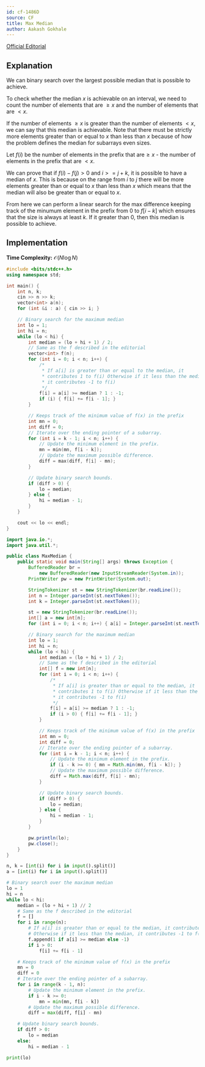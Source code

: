 ```yaml
---
id: cf-1486D
source: CF
title: Max Median
author: Aakash Gokhale
---
```


[Official Editorial](https://codeforces.com/blog/entry/87849)

## Explanation

We can binary search over the largest possible median that is possible to achieve.

To check whether the median $x$ is achievable on an interval, we need to count the number of elements that are $\ge x$ and the number of elements that are $< x$.

If the number of elements $\ge x$ is greater than the number of elements $< x$, we can say that this median is achievable.
Note that there must be strictly more elements greater than or equal to $x$ than less than $x$ because of how the problem defines the median for subarrays even sizes.

Let $f(i)$ be the number of elements in the prefix that are$\ge x$ - the number of elements in the prefix that are $< x$.

We can prove that if $f(i) - f(j) > 0$ and $i >= j + k$, it is possible to have a median of $x$.
This is because on the range from $i$ to $j$ there will be more elements greater than or equal to $x$ than less than $x$ which means that the median will also be greater than or equal to $x$.

From here we can perform a linear search for the max difference keeping track of the minumum element in the prefix from $0$ to $f[i - k]$ which ensures that the size is always at least $k$. If it greater than $0$, then this median is possible to achieve.

## Implementation

**Time Complexity:** $\mathcal{O}(N \log N)$

<LanguageSection>
<CPPSection>

```cpp
#include <bits/stdc++.h>
using namespace std;

int main() {
	int n, k;
	cin >> n >> k;
	vector<int> a(n);
	for (int &i : a) { cin >> i; }

	// Binary search for the maximum median
	int lo = 1;
	int hi = n;
	while (lo < hi) {
		int median = (lo + hi + 1) / 2;
		// Same as the f described in the editorial
		vector<int> f(n);
		for (int i = 0; i < n; i++) {
			/*
			 * If a[i] is greater than or equal to the median, it
			 * contributes 1 to f(i) Otherwise if it less than the median,
			 * it contributes -1 to f(i)
			 */
			f[i] = a[i] >= median ? 1 : -1;
			if (i) { f[i] += f[i - 1]; }
		}

		// Keeps track of the minimum value of f(x) in the prefix
		int mn = 0;
		int diff = 0;
		// Iterate over the ending pointer of a subarray.
		for (int i = k - 1; i < n; i++) {
			// Update the minimum element in the prefix.
			mn = min(mn, f[i - k]);
			// Update the maximum possible difference.
			diff = max(diff, f[i] - mn);
		}

		// Update binary search bounds.
		if (diff > 0) {
			lo = median;
		} else {
			hi = median - 1;
		}
	}

	cout << lo << endl;
}
```

</CPPSection>
<JavaSection>

```java
import java.io.*;
import java.util.*;

public class MaxMedian {
	public static void main(String[] args) throws Exception {
		BufferedReader br =
		    new BufferedReader(new InputStreamReader(System.in));
		PrintWriter pw = new PrintWriter(System.out);

		StringTokenizer st = new StringTokenizer(br.readLine());
		int n = Integer.parseInt(st.nextToken());
		int k = Integer.parseInt(st.nextToken());

		st = new StringTokenizer(br.readLine());
		int[] a = new int[n];
		for (int i = 0; i < n; i++) { a[i] = Integer.parseInt(st.nextToken()); }

		// Binary search for the maximum median
		int lo = 1;
		int hi = n;
		while (lo < hi) {
			int median = (lo + hi + 1) / 2;
			// Same as the f described in the editorial
			int[] f = new int[n];
			for (int i = 0; i < n; i++) {
				/*
				 * If a[i] is greater than or equal to the median, it
				 * contributes 1 to f(i) Otherwise if it less than the median,
				 * it contributes -1 to f(i)
				 */
				f[i] = a[i] >= median ? 1 : -1;
				if (i > 0) { f[i] += f[i - 1]; }
			}

			// Keeps track of the minimum value of f(x) in the prefix
			int mn = 0;
			int diff = 0;
			// Iterate over the ending pointer of a subarray.
			for (int i = k - 1; i < n; i++) {
				// Update the minimum element in the prefix.
				if (i - k >= 0) { mn = Math.min(mn, f[i - k]); }
				// Update the maximum possible difference.
				diff = Math.max(diff, f[i] - mn);
			}

			// Update binary search bounds.
			if (diff > 0) {
				lo = median;
			} else {
				hi = median - 1;
			}
		}

		pw.println(lo);
		pw.close();
	}
}
```

</JavaSection>
<PySection>

```py
n, k = [int(i) for i in input().split()]
a = [int(i) for i in input().split()]

# Binary search over the maximum median
lo = 1
hi = n
while lo < hi:
	median = (lo + hi + 1) // 2
	# Same as the f described in the editorial
	f = []
	for i in range(n):
		# If a[i] is greater than or equal to the median, it contributes 1 to f(i)
		# Otherwise if it less than the median, it contributes -1 to f(i)
		f.append(1 if a[i] >= median else -1)
		if i > 0:
			f[i] += f[i - 1]

	# Keeps track of the minimum value of f(x) in the prefix
	mn = 0
	diff = 0
	# Iterate over the ending pointer of a subarray.
	for i in range(k - 1, n):
		# Update the minimum element in the prefix.
		if i - k >= 0:
			mn = min(mn, f[i - k])
		# Update the maximum possible difference.
		diff = max(diff, f[i] - mn)

	# Update binary search bounds.
	if diff > 0:
		lo = median
	else:
		hi = median - 1

print(lo)
```

</PySection>
</LanguageSection>
